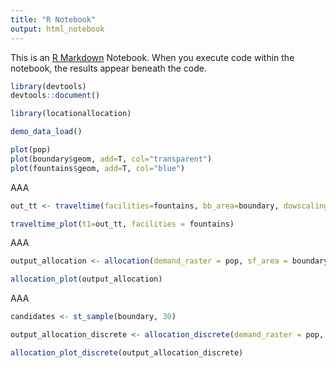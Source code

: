 ```yaml
---
title: "R Notebook"
output: html_notebook
---
```


This is an [R Markdown](http://rmarkdown.rstudio.com) Notebook. When you execute code within the notebook, the results appear beneath the code.

```r

library(devtools)
devtools::document()

library(locationallocation)

demo_data_load()

plot(pop)
plot(boundary$geom, add=T, col="transparent")
plot(fountains$geom, add=T, col="blue")

```

AAA

```r
out_tt <- traveltime(facilities=fountains, bb_area=boundary, dowscaling_model_type="lm", mode="walk", res_output=100)

traveltime_plot(t1=out_tt, facilities = fountains)
```

AAA

```r
output_allocation <- allocation(demand_raster = pop, sf_area = boundary, facilities=fountains, traveltime=out_tt, weights=NULL, objectiveminutes=15, objectiveshare=0.01, heur="max")

allocation_plot(output_allocation)

```

AAA

```r
candidates <- st_sample(boundary, 30)

output_allocation_discrete <- allocation_discrete(demand_raster = pop, sf_area = boundary, facilities=fountains, candidate=candidates, n_fac = 10, traveltime=out_tt, weights=NULL, objectiveminutes=15)

allocation_plot_discrete(output_allocation_discrete)

```
